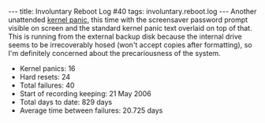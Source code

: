 ---
title: Involuntary Reboot Log #40
tags: involuntary.reboot.log
---
Another unattended [[kernel panic]], this time with the screensaver password prompt visible on screen and the standard kernel panic text overlaid on top of that. This is running from the external backup disk because the internal drive seems to be irrecoverably hosed (won't accept copies after formatting), so I'm definitely concerned about the precariousness of the system.

* Kernel panics: 16
* Hard resets: 24
* Total failures: 40
* Start of recording keeping: 21 May 2006
* Total days to date: 829 days
* Average time between failures: 20.725 days
